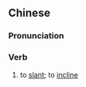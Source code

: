 {{also|攲倾}}
==Chinese==
{{zh-forms|s=攲倾}}

===Pronunciation===
{{zh-pron
|m=qīqīng
|c=kei1 king1
|cat=v
}}

===Verb===
{{zh-verb}}

# to [[slant]]; to [[incline]]